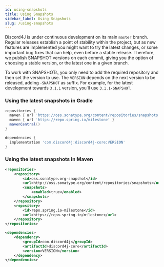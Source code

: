 ```yaml
---
id: using-snapshots
title: Using Snapshots
sidebar_label: Using Snapshots
slug: /using-snapshots
---
```


Discord4J is under continuous development on its main `master` branch. Regular releases establish a point of stability within the project, but as new features are implemented you might want to try the latest changes, or some important bug fixes that can help, even before a stable release. Therefore, we publish SNAPSHOT versions on each commit, giving you the option of choosing a stable version, or the latest one in a given branch.

To work with SNAPSHOTs, you only need to add the required repository and then set the version to use. The `VERSION` depends on the next version to be released, adding `-SNAPSHOT` as suffix. For example, for the latest development towards `3.1.1` version, you'll use `3.1.1-SNAPSHOT`.

### Using the latest snapshots in Gradle

```groovy
repositories {
  maven { url 'https://oss.sonatype.org/content/repositories/snapshots' }
  maven { url 'https://repo.spring.io/milestone' }
  mavenCentral()
}

dependencies {
  implementation 'com.discord4j:discord4j-core:VERSION'
}
```

### Using the latest snapshots in Maven

```xml
<repositories>
    <repository>
        <id>oss.sonatype.org-snapshot</id>
        <url>http://oss.sonatype.org/content/repositories/snapshots</url>
        <snapshots>
            <enabled>true</enabled>
        </snapshots>
    </repository>
    <repository>
        <id>repo.spring.io-milestone</id>
        <url>https://repo.spring.io/milestone</url>
    </repository>
</repositories>

<dependencies>
    <dependency>
        <groupId>com.discord4j</groupId>
        <artifactId>discord4j-core</artifactId>
        <version>VERSION</version>
    </dependency>
</dependencies>
```
